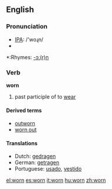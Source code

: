 ==English==

===Pronunciation===
*[[w:IPA|IPA]]: /'woɻn/
*{{audio|en-us-worn.ogg|Audio (US)}}

*:Rhymes: [[Rhymes:English:-ɔː(r)n|-ɔː(r)n]]

===Verb===
'''worn'''

# past participle of to [[wear]]

====Derived terms====
*[[outworn]]
*[[worn out]]

====Translations====
*Dutch: [[gedragen]]
*German: [[getragen]]
*Portuguese: [[usado]], [[vestido]]

[[el:worn]]
[[es:worn]]
[[it:worn]]
[[hu:worn]]
[[zh:worn]]